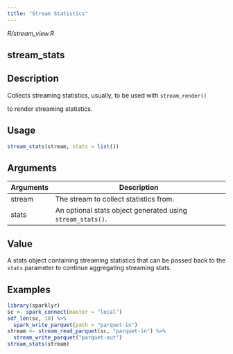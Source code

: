 ```yaml
---
title: "Stream Statistics"
---
```


*R/stream_view.R*

## stream_stats

## Description

Collects streaming statistics, usually, to be used with `stream_render()`

to render streaming statistics. 


## Usage
```r
stream_stats(stream, stats = list()) 
```

## Arguments
|Arguments|Description|
|---|---|
| stream | The stream to collect statistics from. |
| stats | An optional stats object generated using `stream_stats()`. |



## Value
A stats object containing streaming statistics that can be passed   back to the `stats` parameter to continue aggregating streaming stats. 


## Examples
```r
library(sparklyr)
sc <- spark_connect(master = "local") 
sdf_len(sc, 10) %>% 
  spark_write_parquet(path = "parquet-in") 
stream <- stream_read_parquet(sc, "parquet-in") %>% 
  stream_write_parquet("parquet-out") 
stream_stats(stream) 
```


